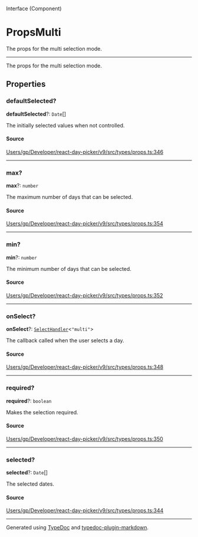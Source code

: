 <SectionTitle>Interface (Component)</SectionTitle>

# PropsMulti

<Description>
The props for the multi selection mode.
</Description>

---

The props for the multi selection mode.

## Properties

<a id="defaultselected" name="defaultselected"></a>

### defaultSelected?

<SignatureMemberIdentifier>**defaultSelected**?: `Date`[]</SignatureMemberIdentifier>

The initially selected values when not controlled.

#### Source

[Users/gp/Developer/react-day-picker/v9/src/types/props.ts:346](https://github.com/gpbl/react-day-picker/blob/next/src/types/props.ts#L346)

***

<a id="max" name="max"></a>

### max?

<SignatureMemberIdentifier>**max**?: `number`</SignatureMemberIdentifier>

The maximum number of days that can be selected.

#### Source

[Users/gp/Developer/react-day-picker/v9/src/types/props.ts:354](https://github.com/gpbl/react-day-picker/blob/next/src/types/props.ts#L354)

***

<a id="min" name="min"></a>

### min?

<SignatureMemberIdentifier>**min**?: `number`</SignatureMemberIdentifier>

The minimum number of days that can be selected.

#### Source

[Users/gp/Developer/react-day-picker/v9/src/types/props.ts:352](https://github.com/gpbl/react-day-picker/blob/next/src/types/props.ts#L352)

***

<a id="onselect" name="onselect"></a>

### onSelect?

<SignatureMemberIdentifier>**onSelect**?: [`SelectHandler`](/api/next/type-aliases/SelectHandler.md)\<`"multi"`\></SignatureMemberIdentifier>

The callback called when the user selects a day.

#### Source

[Users/gp/Developer/react-day-picker/v9/src/types/props.ts:348](https://github.com/gpbl/react-day-picker/blob/next/src/types/props.ts#L348)

***

<a id="required" name="required"></a>

### required?

<SignatureMemberIdentifier>**required**?: `boolean`</SignatureMemberIdentifier>

Makes the selection required.

#### Source

[Users/gp/Developer/react-day-picker/v9/src/types/props.ts:350](https://github.com/gpbl/react-day-picker/blob/next/src/types/props.ts#L350)

***

<a id="selected" name="selected"></a>

### selected?

<SignatureMemberIdentifier>**selected**?: `Date`[]</SignatureMemberIdentifier>

The selected dates.

#### Source

[Users/gp/Developer/react-day-picker/v9/src/types/props.ts:344](https://github.com/gpbl/react-day-picker/blob/next/src/types/props.ts#L344)

***

Generated using [TypeDoc](https://typedoc.org) and [typedoc-plugin-markdown](https://typedoc-plugin-markdown.org).

